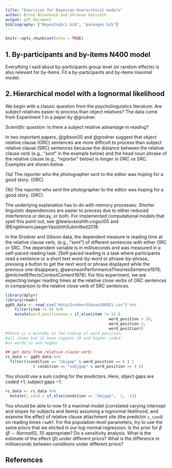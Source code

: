 ```yaml
---
title: "Exercises for Bayesian Hierarchical models"
author: Bruno Nicenboim and Shravan Vasishth
output: pdf_document
bibliography: ["BayesCogSci.bib", "packages.bib"]
---
```


```r
knitr::opts_chunk$set(echo = TRUE)
```
## 1. By-participants and by-items N400 model

Everything I said about by-participants group level (or random effects) is also relevant for by-items. Fit a by-participants and by-items maximal model.


## 2. Hierarchical model with a lognormal likelihood

 We begin with a classic question from the psycholinguistics literature: Are subject relatives easier to process than object relatives? The data come from Experiment 1 in a paper by @grodner.

 *Scientific question*: Is there a subject relative advantage in reading?

 In two important papers, @gibson00 and @grodner suggest that object relative clause (ORC) sentences are more difficult to process than subject relative clause (SRC) sentences because the distance between the relative clause verb (e.g., "*sent*" in the example below) and the head noun phrase of the relative clause (e.g.,  "*reporter*" below) is longer in ORC vs SRC. Examples are shown below.

 (1a) The *reporter* who the photographer *sent* to the editor was hoping for a good story. (ORC)

 (1b) The *reporter* who *sent* the photographer to the editor was hoping for a good story. (SRC)

 The underlying explanation has to do with memory processes: Shorter linguistic dependencies are easier to process due to either reduced interference or decay, or both. For implemented computational models that spell this point out, see @lewisvasishth:cogsci05 and @EngelmannJaegerVasishthSubmitted2018.

 In the Grodner and Gibson data, the dependent measure is reading time at the relative clause verb, (e.g., "*sent*") of different sentences with either ORC or SRC. The dependent variable is in milliseconds and was measured in a self-paced reading task. [Self-paced reading is a task where participants read a sentence or a short text word-by-word or phrase-by-phrase, pressing a button to get the next word or phrase displayed while the previous one disappears; @aaronsonPerformanceTheoriesSentence1976; @mitchellEffectsContextContent1978]. For this experiment, we are expecting longer reading times at the relative close verbs of ORC sentences in comparison to the relative close verb of SRC sentences.



```r
library(dplyr)
library(readr)
gg05_data <- read_csv("data/GrodnerGibson2005E1.csv") %>%
    filter(item != 0) %>%
    mutate(word_positionnew = if_else(item != 15 & 
                                             word_position > 10, 
                                             word_position-1, 
                                             word_position))
#there is a mistake in the coding of word position,
#all items but 15 have regions 10 and higher coded
#as words 11 and higher

## get data from relative clause verb:
rc_data <- gg05_data %>%
  filter((condition == "objgap" & word_position == 6 ) |
            ( condition == "subjgap" & word_position == 4 ))
```
You should use a sum coding for the predictors. Here, object gaps are coded $+1$, subject gaps $-1$.

```r
rc_data <- rc_data %>%
  mutate(c_cond = if_else(condition == "objgap",  1, -1))
```

You should be able to now fit a maximal model (correlated varying intercept and slopes for subjects and items) assuming a lognormal likelihood, and examine the effect of relative clause attachment site (the predictor `c_cond`) on reading times `rawRT`. For the population-level parameters, try to use the same priors that we elicited in our log-normal regression.  Is the prior for $\beta$ ($\beta \sim Normal(0, .1)$) appropriate? Do a sensitivity analysis. What is the estimate of the effect ($\beta$) under different priors? What is the difference in milliseconds between conditions under different priors?


## References
